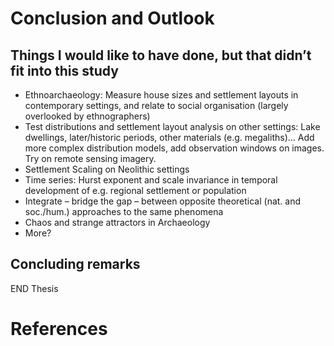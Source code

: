 # Conclusion and Outlook {#conclusion}

## Things I would like to have done, but that didn't fit into this study
-   Ethnoarchaeology: Measure house sizes and settlement layouts in contemporary settings, and relate to social organisation (largely overlooked by ethnographers)
-   Test distributions and settlement layout analysis on other settings: Lake dwellings, later/historic periods, other materials (e.g. megaliths)... Add more complex distribution models, add observation windows on images. Try on remote sensing imagery.
-   Settlement Scaling on Neolithic settings
-   Time series: Hurst exponent and scale invariance in temporal development of e.g. regional settlement or population
-   Integrate -- bridge the gap -- between opposite theoretical (nat. and soc./hum.) approaches to the same phenomena
-   Chaos and strange attractors in Archaeology
-   More?

## Concluding remarks

END Thesis

::: {#refs}
# References {.unnumbered}
:::
